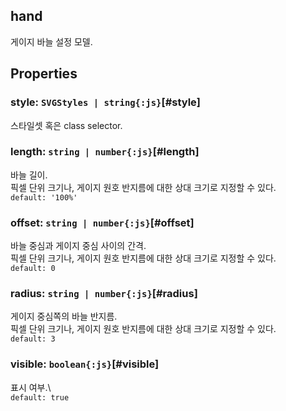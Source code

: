 ## hand
게이지 바늘 설정 모델.
## Properties

### style: `SVGStyles | string{:js}`[#style]
스타일셋 혹은 class selector.  

### length: `string | number{:js}`[#length]
바늘 길이.\
픽셀 단위 크기나, 게이지 원호 반지름에 대한 상대 크기로 지정할 수 있다.  
`default: '100%'`  

### offset: `string | number{:js}`[#offset]
바늘 중심과 게이지 중심 사이의 간격.\
픽셀 단위 크기나, 게이지 원호 반지름에 대한 상대 크기로 지정할 수 있다.  
`default: 0`  

### radius: `string | number{:js}`[#radius]
게이지 중심쪽의 바늘 반지름.\
픽셀 단위 크기나, 게이지 원호 반지름에 대한 상대 크기로 지정할 수 있다.  
`default: 3`  

### visible: `boolean{:js}`[#visible]
표시 여부.\  
`default: true`  
